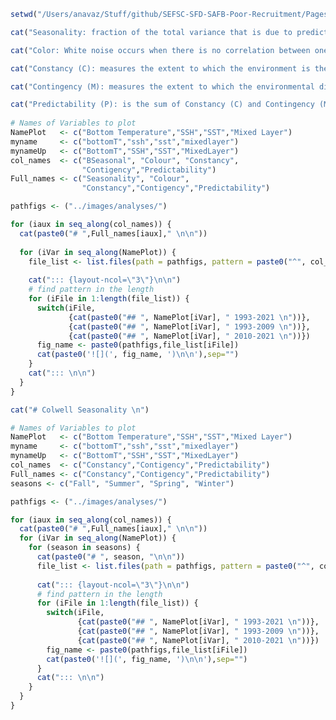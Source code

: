 
```r
setwd("/Users/anavaz/Stuff/github/SEFSC-SFD-SAFB-Poor-Recruitment/Pages/")

cat("Seasonality: fraction of the total variance that is due to predictable seasonal periodicity \n")

cat("Color: White noise occurs when there is no correlation between one measurement and the next, while for reddened noise, there is some correlation between measurements separated by a finite time-scale \n")

cat("Constancy (C): measures the extent to which the environment is the same for all months in all years \n")

cat("Contingency (M): measures the extent to which the environmental differences between months are the same in all years \n")

cat("Predictability (P): is the sum of Constancy (C) and Contingency (M) \n\n")
 
# Names of Variables to plot
NamePlot   <- c("Bottom Temperature","SSH","SST","Mixed Layer")
myname     <- c("bottomT","ssh","sst","mixedlayer")
mynameUp   <- c("BottomT","SSH","SST","MixedLayer")
col_names  <- c("BSeasonal", "Colour", "Constancy", 
                "Contigency","Predictability")
Full_names <- c("Seasonality", "Colour",
                "Constancy","Contigency","Predictability")

pathfigs <- ("../images/analyses/")

for (iaux in seq_along(col_names)) {
  cat(paste0("# ",Full_names[iaux]," \n\n"))
  
  for (iVar in seq_along(NamePlot)) {
    file_list <- list.files(path = pathfigs, pattern = paste0("^", col_names[iaux], "\\d*_", myname[iVar], "\\.png$"))
    
    cat("::: {layout-ncol=\"3\"}\n\n")
    # find pattern in the length
    for (iFile in 1:length(file_list)) {
      switch(iFile,
             {cat(paste0("## ", NamePlot[iVar], " 1993-2021 \n"))},
             {cat(paste0("## ", NamePlot[iVar], " 1993-2009 \n"))},
             {cat(paste0("## ", NamePlot[iVar], " 2010-2021 \n"))})
      fig_name <- paste0(pathfigs,file_list[iFile])
      cat(paste0('![](', fig_name, ')\n\n'),sep="")
    }
    cat("::: \n\n")
  }
}

cat("# Colwell Seasonality \n")

# Names of Variables to plot
NamePlot   <- c("Bottom Temperature","SSH","SST","Mixed Layer")
myname     <- c("bottomT","ssh","sst","mixedlayer")
mynameUp   <- c("BottomT","SSH","SST","MixedLayer")
col_names  <- c("Constancy","Contigency","Predictability")
Full_names <- c("Constancy","Contigency","Predictability")
seasons <- c("Fall", "Summer", "Spring", "Winter")

pathfigs <- ("../images/analyses/")

for (iaux in seq_along(col_names)) {
  cat(paste0("# ",Full_names[iaux]," \n\n"))
  for (iVar in seq_along(NamePlot)) {
    for (season in seasons) {
      cat(paste0("# ", season, "\n\n"))
      file_list <- list.files(path = pathfigs, pattern = paste0("^", col_names[iaux], "\\d*_", myname[iVar], "_", season, "\\.png$"))
      
      cat("::: {layout-ncol=\"3\"}\n\n")
      # find pattern in the length
      for (iFile in 1:length(file_list)) {
        switch(iFile,
               {cat(paste0("## ", NamePlot[iVar], " 1993-2021 \n"))},
               {cat(paste0("## ", NamePlot[iVar], " 1993-2009 \n"))},
               {cat(paste0("## ", NamePlot[iVar], " 2010-2021 \n"))})
        fig_name <- paste0(pathfigs,file_list[iFile])
        cat(paste0('![](', fig_name, ')\n\n'),sep="")
      }
      cat("::: \n\n")
    }
  }
}
```
